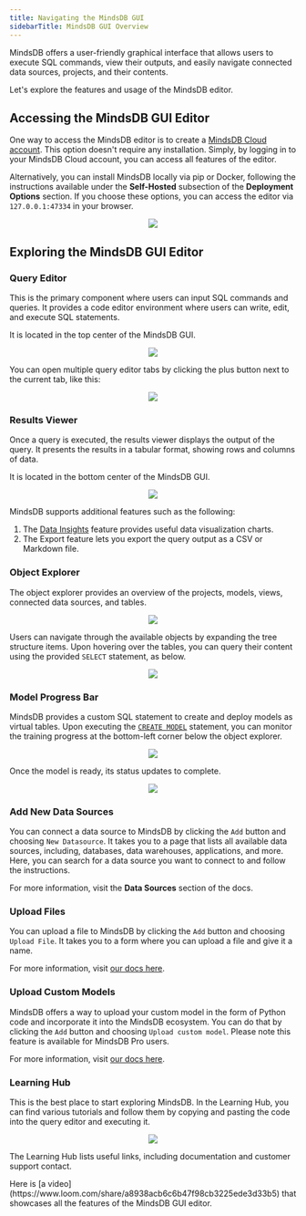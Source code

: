 ```yaml
---
title: Navigating the MindsDB GUI
sidebarTitle: MindsDB GUI Overview
---
```


MindsDB offers a user-friendly graphical interface that allows users to execute SQL commands, view their outputs, and easily navigate connected data sources, projects, and their contents.

Let's explore the features and usage of the MindsDB editor.

## Accessing the MindsDB GUI Editor

One way to access the MindsDB editor is to create a [MindsDB Cloud account](https://cloud.mindsdb.com/). This option doesn't require any installation. Simply, by logging in to your MindsDB Cloud account, you can access all features of the editor.

Alternatively, you can install MindsDB locally via pip or Docker, following the instructions available under the **Self-Hosted** subsection of the **Deployment Options** section. If you choose these options, you can access the editor via `127.0.0.1:47334` in your browser.

<p align="center">
  <img src="/assets/mindsdb_gui_editor/mindsdb_editor.png" />
</p>

## Exploring the MindsDB GUI Editor

### Query Editor

This is the primary component where users can input SQL commands and queries. It provides a code editor environment where users can write, edit, and execute SQL statements.

It is located in the top center of the MindsDB GUI.

<p align="center">
  <img src="/assets/mindsdb_gui_editor/query_editor.png" />
</p>

You can open multiple query editor tabs by clicking the plus button next to the current tab, like this:

<p align="center">
  <img src="/assets/mindsdb_gui_editor/multiple_query_editor.png" />
</p>

### Results Viewer

Once a query is executed, the results viewer displays the output of the query. It presents the results in a tabular format, showing rows and columns of data.

It is located in the bottom center of the MindsDB GUI.

<p align="center">
  <img src="/assets/mindsdb_gui_editor/results_viewer.png" />
</p>

MindsDB supports additional features such as the following:

1. The [Data Insights](/sql/data-insights) feature provides useful data visualization charts.
2. The Export feature lets you export the query output as a CSV or Markdown file.

### Object Explorer

The object explorer provides an overview of the projects, models, views, connected data sources, and tables.

<p align="center">
  <img src="/assets/mindsdb_gui_editor/object_explorer.png" />
</p>

Users can navigate through the available objects by expanding the tree structure items. Upon hovering over the tables, you can query their content using the provided `SELECT` statement, as below.

<p align="center">
  <img src="/assets/mindsdb_gui_editor/object_explorer_query.png" />
</p>

### Model Progress Bar

MindsDB provides a custom SQL statement to create and deploy models as virtual tables. Upon executing the [`CREATE MODEL`](/sql/create/model) statement, you can monitor the training progress at the bottom-left corner below the object explorer.

<p align="center">
  <img src="/assets/mindsdb_gui_editor/create_model_1.png" />
</p>

Once the model is ready, its status updates to complete.

<p align="center">
  <img src="/assets/mindsdb_gui_editor/create_model_2.png" />
</p>

### Add New Data Sources

You can connect a data source to MindsDB by clicking the `Add` button and choosing `New Datasource`. It takes you to a page that lists all available data sources, including, databases, data warehouses, applications, and more. Here, you can search for a data source you want to connect to and follow the instructions.

For more information, visit the **Data Sources** section of the docs.

### Upload Files

You can upload a file to MindsDB by clicking the `Add` button and choosing `Upload File`. It takes you to a form where you can upload a file and give it a name.

For more information, visit [our docs here](/sql/create/file).

### Upload Custom Models

MindsDB offers a way to upload your custom model in the form of Python code and incorporate it into the MindsDB ecosystem. You can do that by clicking the `Add` button and choosing `Upload custom model`. Please note this feature is available for MindsDB Pro users.

For more information, visit [our docs here](/custom-model/byom).

### Learning Hub

This is the best place to start exploring MindsDB. In the Learning Hub, you can find various tutorials and follow them by copying and pasting the code into the query editor and executing it.

<p align="center">
  <img src="/assets/mindsdb_gui_editor/learning_hub.png" />
</p>

The Learning Hub lists useful links, including documentation and customer support contact.

<Tip>
Here is [a video](https://www.loom.com/share/a8938acb6c6b47f98cb3225ede3d33b5) that showcases all the features of the MindsDB GUI editor.
</Tip>

